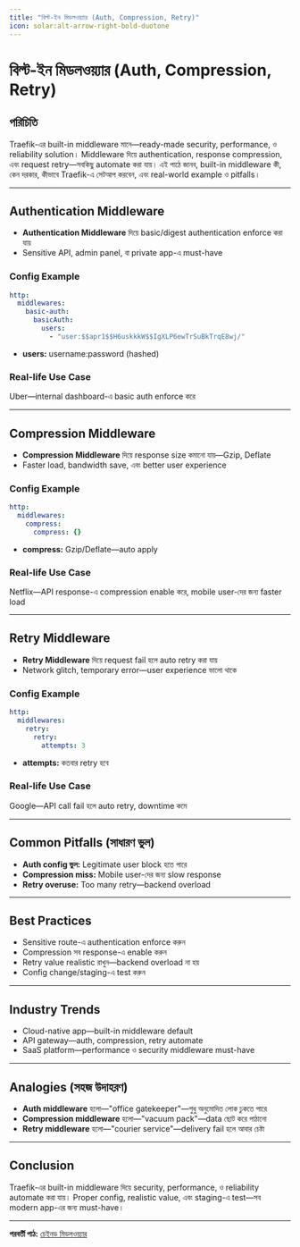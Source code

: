 ```yaml
---
title: "বিল্ট-ইন মিডলওয়্যার (Auth, Compression, Retry)"
icon: solar:alt-arrow-right-bold-duotone
---
```


# বিল্ট-ইন মিডলওয়্যার (Auth, Compression, Retry)

## পরিচিতি

Traefik-এর built-in middleware মানে—ready-made security, performance, ও reliability solution। Middleware দিয়ে authentication, response compression, এবং request retry—সবকিছু automate করা যায়। এই পাঠে জানব, built-in middleware কী, কেন দরকার, কীভাবে Traefik-এ সেটআপ করবেন, এবং real-world example ও pitfalls।

---

## Authentication Middleware

- **Authentication Middleware** দিয়ে basic/digest authentication enforce করা যায়
- Sensitive API, admin panel, বা private app-এ must-have

### Config Example

```yaml
http:
  middlewares:
    basic-auth:
      basicAuth:
        users:
          - "user:$$apr1$$H6uskkkW$$IgXLP6ewTrSuBkTrqE8wj/"
```

- **users:** username:password (hashed)

### Real-life Use Case
Uber—internal dashboard-এ basic auth enforce করে

---

## Compression Middleware

- **Compression Middleware** দিয়ে response size কমানো যায়—Gzip, Deflate
- Faster load, bandwidth save, এবং better user experience

### Config Example

```yaml
http:
  middlewares:
    compress:
      compress: {}
```

- **compress:** Gzip/Deflate—auto apply

### Real-life Use Case
Netflix—API response-এ compression enable করে, mobile user-দের জন্য faster load

---

## Retry Middleware

- **Retry Middleware** দিয়ে request fail হলে auto retry করা যায়
- Network glitch, temporary error—user experience ভালো থাকে

### Config Example

```yaml
http:
  middlewares:
    retry:
      retry:
        attempts: 3
```

- **attempts:** কতবার retry হবে

### Real-life Use Case
Google—API call fail হলে auto retry, downtime কমে

---

## Common Pitfalls (সাধারণ ভুল)

- **Auth config ভুল:** Legitimate user block হতে পারে
- **Compression miss:** Mobile user-দের জন্য slow response
- **Retry overuse:** Too many retry—backend overload

---

## Best Practices

- Sensitive route-এ authentication enforce করুন
- Compression সব response-এ enable করুন
- Retry value realistic রাখুন—backend overload না হয়
- Config change/staging-এ test করুন

---

## Industry Trends

- Cloud-native app—built-in middleware default
- API gateway—auth, compression, retry automate
- SaaS platform—performance ও security middleware must-have

---

## Analogies (সহজ উদাহরণ)

- **Auth middleware** হলো—"office gatekeeper"—শুধু অনুমোদিত লোক ঢুকতে পারে
- **Compression middleware** হলো—"vacuum pack"—data ছোট করে পাঠানো
- **Retry middleware** হলো—"courier service"—delivery fail হলে আবার চেষ্টা

---

## Conclusion

Traefik-এর built-in middleware দিয়ে security, performance, ও reliability automate করা যায়। Proper config, realistic value, এবং staging-এ test—সব modern app-এর জন্য must-have।

---

**পরবর্তী পাঠ:** [চেইনড মিডলওয়্যার](/traefik/chained-middleware)
